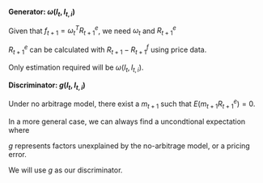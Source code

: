 **Generator: $\omega(I_t, I_{t, i})$**

Given that $f_{t+1}=\omega_t^T R^e_{t+1}$, we need $\omega_t$ and $R^e_{t+1}$

$R^e_{t+1}$ can be calculated with $R_{t+1} - R^f_{t+1}$ using price data.

Only estimation required will be $\omega(I_t, I_{t, i})$.

**Discriminator: $g(I_t, I_{t, i})$**

Under no arbitrage model, there exist a $m_{t+1}$ such that $E(m_{t+1}R^e_{t+1})=0$.

In a more general case, we can always find a uncondtional expectation where 

\begin{align*}
    E(m_{t+1}R^e_{t+1, i}g(I_t, I_{t, i}))=0
\end{align*}

$g$ represents factors unexplained by the no-arbitrage model, or a pricing error.

We will use $g$ as our discriminator.
